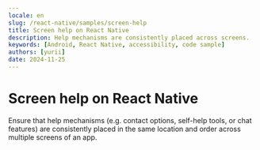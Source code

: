 ```yaml
---
locale: en
slug: /react-native/samples/screen-help
title: Screen help on React Native
description: Help mechanisms are consistently placed across screens.
keywords: [Android, React Native, accessibility, code sample]
authors: [yurii]
date: 2024-11-25
---
```


# Screen help on React Native

Ensure that help mechanisms (e.g. contact options, self-help tools, or chat features) are consistently placed in the same location and order across multiple screens of an app.

<CodeSample id="screen-help" framework="react-native" locale="en"/>
